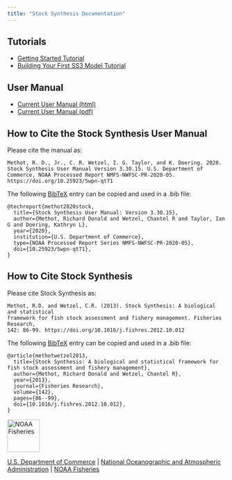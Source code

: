 ```yaml
---
title: "Stock Synthesis Documentation"
---
```


## Tutorials <a name = "tutorials"></a>
* [Getting Started Tutorial](Getting_Started_SS.html)
* [Building Your First SS3 Model Tutorial](ss_model_tips.html)

## User Manual <a name = "manual"></a>
* [Current User Manual (html)](https://nmfs-stock-synthesis.github.io/doc/SS330_User_Manual_release.html)
* [Current User Manual (pdf)](https://github.com/nmfs-stock-synthesis/stock-synthesis/releases/download/v3.30.21/SS330_User_Manual.pdf)

## How to Cite the Stock Synthesis User Manual <a name = "cite"></a>

Please cite the manual as:

```
Methot, R. D., Jr., C. R. Wetzel, I. G. Taylor, and K. Doering. 2020. Stock Synthesis User Manual Version 3.30.15. U.S. Department of Commerce, NOAA Processed Report NMFS-NWFSC-PR-2020-05. https://doi.org/10.25923/5wpn-qt71
```

The following [BibTeX](http://www.bibtex.org/) entry can be copied and used in a .bib file:

```
@techreport{methot2020stock,
  title={Stock Synthesis User Manual: Version 3.30.15},
  author={Methot, Richard Donald and Wetzel, Chantel R and Taylor, Ian G and Doering, Kathryn L},
  year={2020}, 
  institution={U.S. Department of Commerce},
  type={NOAA Processed Report Series NMFS-NWFSC-PR-2020-05},
  doi={10.25923/5wpn-qt71},
}
```

## How to Cite Stock Synthesis

Please cite Stock Synthesis as:

```
Methot, R.D. and Wetzel, C.R. (2013). Stock Synthesis: A biological and statistical
framework for fish stock assessment and fishery management. Fisheries Research, 
142: 86-99. https://doi.org/10.1016/j.fishres.2012.10.012
```

The following [BibTeX](http://www.bibtex.org/) entry can be copied and used in a .bib file:

```
@article{methotwetzel2013,
  title={Stock Synthesis: A biological and statistical framework for fish stock assessment and fishery management},
  author={Methot, Richard Donald and Wetzel, Chantel R},
  year={2013}, 
  journal={Fisheries Research},
  volume={142},
  pages={86--99},
  doi={10.1016/j.fishres.2012.10.012},
}
```

<img src="https://raw.githubusercontent.com/nmfs-general-modeling-tools/nmfspalette/main/man/figures/noaa-fisheries-rgb-2line-horizontal-small.png" height="75" alt="NOAA Fisheries">

[U.S. Department of Commerce](https://www.commerce.gov/) | [National Oceanographic and Atmospheric Administration](https://www.noaa.gov) | [NOAA Fisheries](https://www.fisheries.noaa.gov/)

